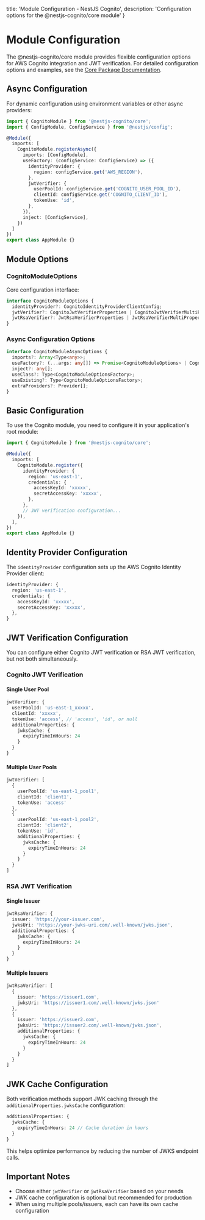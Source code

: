   title: 'Module Configuration - NestJS Cognito',
  description: 'Configuration options for the @nestjs-cognito/core module'
}

# Module Configuration

The @nestjs-cognito/core module provides flexible configuration options for AWS Cognito integration and JWT verification. For detailed configuration options and examples, see the [Core Package Documentation](/packages/core).

## Async Configuration

For dynamic configuration using environment variables or other async providers:

```typescript
import { CognitoModule } from '@nestjs-cognito/core';
import { ConfigModule, ConfigService } from '@nestjs/config';

@Module({
  imports: [
    CognitoModule.registerAsync({
      imports: [ConfigModule],
      useFactory: (configService: ConfigService) => ({
        identityProvider: {
          region: configService.get('AWS_REGION'),
        },
        jwtVerifier: {
          userPoolId: configService.get('COGNITO_USER_POOL_ID'),
          clientId: configService.get('COGNITO_CLIENT_ID'),
          tokenUse: 'id',
        },
      }),
      inject: [ConfigService],
    })
  ]
})
export class AppModule {}
```

## Module Options

### CognitoModuleOptions

Core configuration interface:

```typescript
interface CognitoModuleOptions {
  identityProvider?: CognitoIdentityProviderClientConfig;
  jwtVerifier?: CognitoJwtVerifierProperties | CognitoJwtVerifierMultiProperties[];
  jwtRsaVerifier?: JwtRsaVerifierProperties | JwtRsaVerifierMultiProperties[];
}
```

### Async Configuration Options

```typescript
interface CognitoModuleAsyncOptions {
  imports?: Array<Type<any>>;
  useFactory?: (...args: any[]) => Promise<CognitoModuleOptions> | CognitoModuleOptions;
  inject?: any[];
  useClass?: Type<CognitoModuleOptionsFactory>;
  useExisting?: Type<CognitoModuleOptionsFactory>;
  extraProviders?: Provider[];
}
```

## Basic Configuration

To use the Cognito module, you need to configure it in your application's root module:

```ts
import { CognitoModule } from '@nestjs-cognito/core';

@Module({
  imports: [
    CognitoModule.register({
      identityProvider: {
        region: 'us-east-1',
        credentials: {
          accessKeyId: 'xxxxx',
          secretAccessKey: 'xxxxx',
        },
      },
      // JWT verification configuration...
    }),
  ],
})
export class AppModule {}
```

## Identity Provider Configuration

The `identityProvider` configuration sets up the AWS Cognito Identity Provider client:

```ts
identityProvider: {
  region: 'us-east-1',
  credentials: {
    accessKeyId: 'xxxxx',
    secretAccessKey: 'xxxxx',
  },
}
```

## JWT Verification Configuration

You can configure either Cognito JWT verification or RSA JWT verification, but not both simultaneously.

### Cognito JWT Verification

#### Single User Pool

```ts
jwtVerifier: {
  userPoolId: 'us-east-1_xxxxx',
  clientId: 'xxxxx',
  tokenUse: 'access', // 'access', 'id', or null
  additionalProperties: {
    jwksCache: {
      expiryTimeInHours: 24
    }
  }
}
```

#### Multiple User Pools

```ts
jwtVerifier: [
  {
    userPoolId: 'us-east-1_pool1',
    clientId: 'client1',
    tokenUse: 'access'
  },
  {
    userPoolId: 'us-east-1_pool2',
    clientId: 'client2',
    tokenUse: 'id',
    additionalProperties: {
      jwksCache: {
        expiryTimeInHours: 24
      }
    }
  }
]
```

### RSA JWT Verification

#### Single Issuer

```ts
jwtRsaVerifier: {
  issuer: 'https://your-issuer.com',
  jwksUri: 'https://your-jwks-uri.com/.well-known/jwks.json',
  additionalProperties: {
    jwksCache: {
      expiryTimeInHours: 24
    }
  }
}
```

#### Multiple Issuers

```ts
jwtRsaVerifier: [
  {
    issuer: 'https://issuer1.com',
    jwksUri: 'https://issuer1.com/.well-known/jwks.json'
  },
  {
    issuer: 'https://issuer2.com',
    jwksUri: 'https://issuer2.com/.well-known/jwks.json',
    additionalProperties: {
      jwksCache: {
        expiryTimeInHours: 24
      }
    }
  }
]
```

## JWK Cache Configuration

Both verification methods support JWK caching through the `additionalProperties.jwksCache` configuration:

```ts
additionalProperties: {
  jwksCache: {
    expiryTimeInHours: 24 // Cache duration in hours
  }
}
```

This helps optimize performance by reducing the number of JWKS endpoint calls.

## Important Notes

- Choose either `jwtVerifier` or `jwtRsaVerifier` based on your needs
- JWK cache configuration is optional but recommended for production
- When using multiple pools/issuers, each can have its own cache configuration